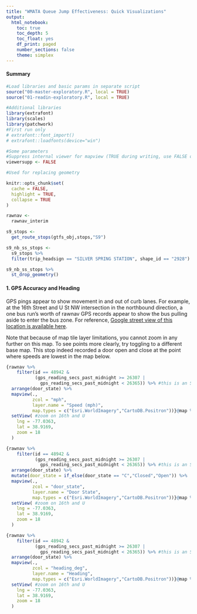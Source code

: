 ```yaml
---
title: "WMATA Queue Jump Effectiveness: Quick Visualizations"
output: 
  html_notebook:
    toc: true
    toc_depth: 5
    toc_float: yes
    df_print: paged
    number_sections: false
    theme: simplex
---
```


#### Summary


```r
#Load libraries and basic params in separate script
source("00-master-exploratory.R", local = TRUE)
source("01-readin-exploratory.R", local = TRUE)

#Additional libraries
library(extrafont)
library(scales)
library(patchwork)
#First run only
# extrafont::font_import()
# extrafont::loadfonts(device="win")

#Some parameters 
#Suppress internal viewer for mapview (TRUE during writing, use FALSE on knitting)
viewersupp <- FALSE

#Used for replacing geometry

knitr::opts_chunk$set(
  cache = FALSE,
  highlight = TRUE,
  collapse = TRUE
)

rawnav <-
  rawnav_interim 

s9_stops <- 
  get_route_stops(gtfs_obj,stops,"S9") 

s9_nb_ss_stops <-
  s9_stops %>%
  filter(trip_headsign == "SILVER SPRING STATION", shape_id == "2928")

s9_nb_ss_stops %>%
  st_drop_geometry()
```


#### 1. GPS Accuracy and Heading
GPS pings appear to show movement in and out of curb lanes. For example, at the 16th Street and U St NW intersection in the northbound direction, a one bus run's worth of rawnav GPS records appear to show the bus pulling aside to enter the bus zone. For reference, [Google street view of this location is available here](https://www.google.com/maps/@38.9167036,-77.0365272,3a,75y,49.33h,76.11t/data=!3m6!1e1!3m4!1sYahUtvXy7LQjhGNjKtJkWg!2e0!7i16384!8i8192).

Note that because of map tile layer limitations, you cannot zoom in any further on this map. To see points more clearly, try toggling to a different base map. This stop indeed recorded a door open and close at the point where speeds are lowest in the map below.

```r
{rawnav %>%
    filter(id == 48942 &
           (gps_reading_secs_past_midnight >= 26307 |
             gps_reading_secs_past_midnight < 26365)) %>% #this is an S9 NB
  arrange(door_state) %>%
  mapview(.,
          zcol = "mph",
          layer.name = "Speed (mph)",
          map.types = c("Esri.WorldImagery","CartoDB.Positron"))}@map %>%
  setView( #zoom on 16th and U
    lng = -77.0363,
    lat = 38.9169,
    zoom = 18
  )
```


```r
{rawnav %>%
    filter(id == 48942 &
           (gps_reading_secs_past_midnight >= 26307 |
             gps_reading_secs_past_midnight < 26365)) %>% #this is an S9 NB
  arrange(door_state) %>%
  mutate(door_state = if_else(door_state == "C","Closed","Open")) %>%
  mapview(.,
          zcol = "door_state",
          layer.name = "Door State",
          map.types = c("Esri.WorldImagery","CartoDB.Positron"))}@map %>%
  setView( #zoom on 16th and U
    lng = -77.0363,
    lat = 38.9169,
    zoom = 18
  )
```


```r
{rawnav %>%
    filter(id == 48942 &
           (gps_reading_secs_past_midnight >= 26307 |
             gps_reading_secs_past_midnight < 26365)) %>% #this is an S9 NB
  arrange(door_state) %>%
  mapview(.,
          zcol = "heading_deg",
          layer.name = "Heading",
          map.types = c("Esri.WorldImagery","CartoDB.Positron"))}@map %>%
  setView( #zoom on 16th and U
    lng = -77.0363,
    lat = 38.9169,
    zoom = 18
  )
```


